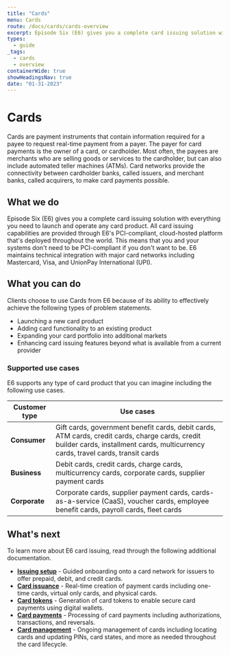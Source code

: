 ```yaml
---
title: "Cards"
menu: Cards
route: /docs/cards/cards-overview
excerpt: Episode Six (E6) gives you a complete card issuing solution with everything you need to launch any card product.
types: 
  - guide
_tags:
  - cards
  - overview
containerWide: true
showHeadingsNav: true
date: "01-31-2023"
---
```


# Cards

Cards are payment instruments that contain information required for a payee to request real-time payment from a payer. The payer for card payments is the owner of a card, or cardholder. Most often, the payees are merchants who are selling goods or services to the cardholder, but can also include automated teller machines (ATMs). Card networks provide the connectivity between cardholder banks, called issuers, and merchant banks, called acquirers, to make card payments possible.

## What we do

Episode Six (E6) gives you a complete card issuing solution with everything you need to launch and operate any card product. All card issuing capabilities are provided through E6's PCI-compliant, cloud-hosted platform that's deployed throughout the world. This means that you and your systems don't need to be PCI-compliant if you don't want to be. E6 maintains technical integration with major card networks including Mastercard, Visa, and UnionPay International (UPI).

## What you can do

Clients choose to use Cards from E6 because of its ability to effectively achieve the following types of problem statements.

- Launching a new card product
- Adding card functionality to an existing product
- Expanding your card portfolio into additional markets
- Enhancing card issuing features beyond what is available from a current provider

### Supported use cases

E6 supports any type of card product that you can imagine including the following use cases.

| Customer type | Use cases |
| -- | -- |
| **Consumer** | Gift cards, government benefit cards, debit cards, ATM cards, credit cards, charge cards, credit builder cards, installment cards, multicurrency cards, travel cards, transit cards |
| **Business** | Debit cards, credit cards, charge cards, multicurrency cards, corporate cards, supplier payment cards |
| **Corporate** | Corporate cards, supplier payment cards, cards-as-a-service (CaaS), voucher cards, employee benefit cards, payroll cards, fleet cards |

## What's next

To learn more about E6 card issuing, read through the following additional documentation.

- [**Issuing setup**](/docs/cards/issuing-setup) - Guided onboarding onto a card network for issuers to offer prepaid, debit, and credit cards.
- [**Card issuance**](/docs/cards/issuance-overview) - Real-time creation of payment cards including one-time cards, virtual only cards, and physical cards.
- [**Card tokens**](/docs/cards/card-tokens) - Generation of card tokens to enable secure card payments using digital wallets.
- [**Card payments**](/docs/cards/card-payments) - Processing of card payments including authorizations, transactions, and reversals.
- [**Card management**](/docs/cards/card-management) - Ongoing management of cards including locating cards and updating PINs, card states, and more as needed throughout the card lifecycle.